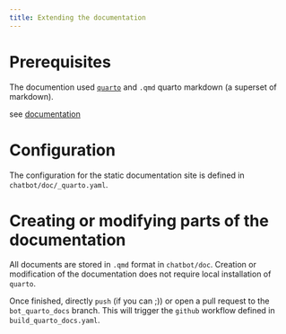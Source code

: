 ```yaml
---
title: Extending the documentation
---
```


# Prerequisites

The documention used [`quarto`](https://quarto.org/)  and `.qmd` quarto markdown (a superset of markdown).

see [documentation](https://quarto.org/docs/reference) 

# Configuration 

The configuration for the static documentation site is defined in `chatbot/doc/_quarto.yaml`.

# Creating or modifying parts of the documentation

All documents are stored in `.qmd` format in `chatbot/doc`.
Creation or modification of the documentation does not require local installation
of `quarto`.

Once finished, directly `push` (if you can ;)) or open a pull request to the `bot_quarto_docs` branch. This will trigger the `github` workflow defined in `build_quarto_docs.yaml`.